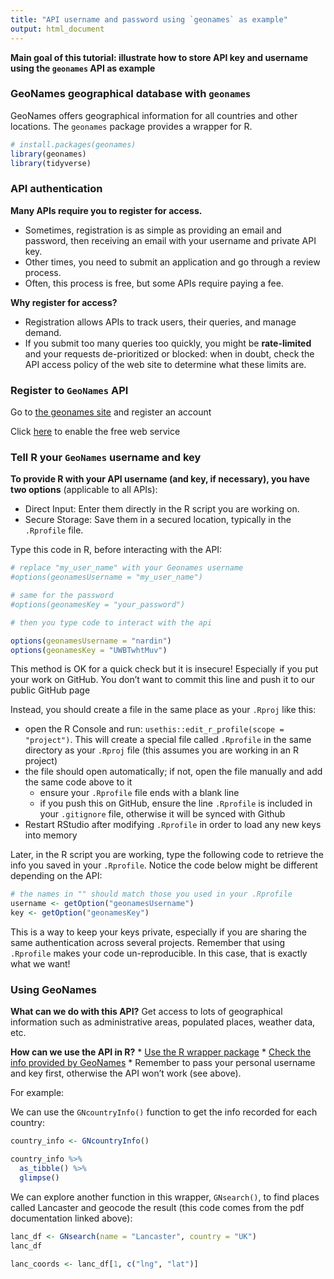 ```yaml
---
title: "API username and password using `geonames` as example"
output: html_document
---
```


**Main goal of this tutorial: illustrate how to store API key and username using the `geonames` API as example** 


### GeoNames geographical database with `geonames`

GeoNames offers geographical information for all countries and other locations. The `geonames` package provides a wrapper for R.

```r
# install.packages(geonames)
library(geonames)
library(tidyverse)
```


### API authentication

**Many APIs require you to register for access.**

* Sometimes, registration is as simple as providing an email and password, then receiving an email with your username and private API key.
* Other times, you need to submit an application and go through a review process.
* Often, this process is free, but some APIs require paying a fee.

**Why register for access?** 

* Registration allows APIs to track users, their queries, and manage demand. 
* If you submit too many queries too quickly, you might be **rate-limited** and your requests de-prioritized or blocked: when in doubt, check the API access policy of the web site to determine what these limits are.


### Register to `GeoNames` API

Go to [the geonames site](http://www.geonames.org/login/) and register an account 

Click [here](http://www.geonames.org/enablefreewebservice) to enable the free web service


### Tell R your `GeoNames` username and key

**To provide R with your API username (and key, if necessary), you have two options** (applicable to all APIs):

* Direct Input: Enter them directly in the R script you are working on.
* Secure Storage: Save them in a secured location, typically in the `.Rprofile` file.

Type this code in R, before interacting with the API: 
```r
# replace "my_user_name" with your Geonames username
#options(geonamesUsername = "my_user_name") 

# same for the password
#options(geonamesKey = "your_password")

# then you type code to interact with the api

options(geonamesUsername = "nardin")
options(geonamesKey = "UWBTwhtMuv")
```

This method is OK for a quick check but it is insecure! Especially if you put your work on GitHub. You don't want to commit this line and push it to our public GitHub page

Instead, you should create a file in the same place as your `.Rproj` like this:

  * open the R Console and run: `usethis::edit_r_profile(scope = "project")`. This will create a special file called `.Rprofile` in the same directory as your `.Rproj` file (this assumes you are working in an R project)
  * the file should open automatically; if not, open the file manually and add the same code above to it
      * ensure your `.Rprofile` file ends with a blank line
      * if you push this on GitHub, ensure the line `.Rprofile` is included in your `.gitignore` file, otherwise it will be synced with Github
* Restart RStudio after modifying `.Rprofile` in order to load any new keys into memory

Later, in the R script you are working, type the following code to retrieve the info you saved in your `.Rprofile`. Notice the code below might be different depending on the API:

```r

# the names in "" should match those you used in your .Rprofile
username <- getOption("geonamesUsername") 
key <- getOption("geonamesKey")
```

This is a way to keep your keys private, especially if you are sharing the same authentication across several projects. Remember that using `.Rprofile` makes your code un-reproducible. In this case, that is exactly what we want!


### Using GeoNames

**What can we do with this API?** Get access to lots of geographical information such as administrative areas, populated places, weather data, etc.

**How can we use the API in R?** 
* [Use the R wrapper package](chrome-extension://efaidnbmnnnibpcajpcglclefindmkaj/https://cran.r-project.org/web/packages/geonames/geonames.pdf)
* [Check the info provided by GeoNames](http://www.geonames.org/export/)
* Remember to pass your personal username and key first, otherwise the API won't work (see above).

For example:

We can use the `GNcountryInfo()` function to get the info recorded for each country:

```r
country_info <- GNcountryInfo()
```

```r
country_info %>%
  as_tibble() %>%
  glimpse()
```

We can explore another function in this wrapper, `GNsearch()`, to find places called Lancaster and geocode the result (this code comes from the pdf documentation linked above):
```r
lanc_df <- GNsearch(name = "Lancaster", country = "UK")
lanc_df

lanc_coords <- lanc_df[1, c("lng", "lat")]
```


